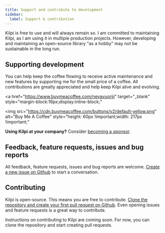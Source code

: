 ```yaml
---
title: Support and contribute to development
sidebar:
  label: Support & contribution
---
```


Kilpi is free to use and will always remain so. I am committed to maintaining Kilpi, as I am using it in multiple production projects. However, developing and maintaining an open-source library "as a hobby" may not be sustainable in the long run.

## Supporting development

You can help keep the coffee flowing to receive active maintenance and new features by supporting me for the small price of a coffee. All contributions are greatly appreciated and help keep Kilpi alive and evolving.

<a
  href="https://www.buymeacoffee.com/nevavuoriji"
  target="_blank"
  style="margin-block:16px;display:inline-block;"
>
  <img
    src="https://cdn.buymeacoffee.com/buttons/v2/default-yellow.png"
    alt="Buy Me A Coffee"
    style="height: 60px !important;width: 217px !important;"
  ></img>
</a>

**Using Kilpi at your company?** Consider [becoming a sponsor](https://www.jussinevavuori.com/#contact).

## Feedback, feature requests, issues and bug reports

All feedback, feature requests, issues and bug reports are welcome. [Create a new issue on Github](https://github.com/Jussinevavuori/kilpi/issues/new) to start a conversation.

## Contributing

Kilpi is open-source. This means you are free to contribute. [Clone the repository and create your first pull request on Github](https://github.com/Jussinevavuori/kilpi). Even opening issues and feature requests is a great way to contribute.

<Aside>
  Instructions on contributing to Kilpi are coming soon. For now, you can clone
  the repository and start creating pull requests.
</Aside>
